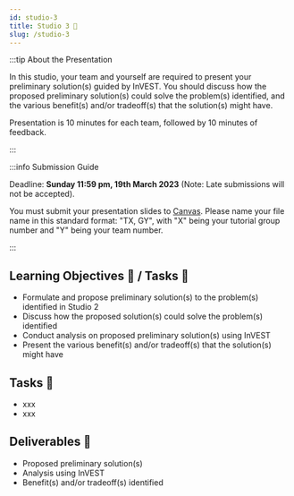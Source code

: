 ```yaml
---
id: studio-3
title: Studio 3 🎤
slug: /studio-3
---
```





<StudioType type="presentation"/>

:::tip About the Presentation

In this studio, your team and yourself are required to present your preliminary solution(s) guided by InVEST. You should discuss how the proposed preliminary solution(s) could solve the problem(s) identified, and the various benefit(s) and/or tradeoff(s) that the solution(s) might have. 

Presentation is 10 minutes for each team, followed by 10 minutes of feedback. 

:::

:::info Submission Guide

Deadline: **Sunday 11:59 pm, 19th March 2023** (Note: Late submissions will not be accepted).

You must submit your presentation slides to [Canvas](https://canvas.nus.edu.sg/courses/42112/assignments/23504). Please name your file name in this standard format: "TX, GY", with "X" being your tutorial group number and "Y" being your team number. 

:::

## Learning Objectives 🎯 / Tasks 🔨
- Formulate and propose preliminary solution(s) to the problem(s) identified in Studio 2
- Discuss how the proposed solution(s) could solve the problem(s) identified
- Conduct analysis on proposed preliminary solution(s) using InVEST
- Present the various benefit(s) and/or tradeoff(s) that the solution(s) might have

## Tasks 🔨
- xxx
- xxx

## Deliverables 📂
- Proposed preliminary solution(s)
- Analysis using InVEST
- Benefit(s) and/or tradeoff(s) identified

